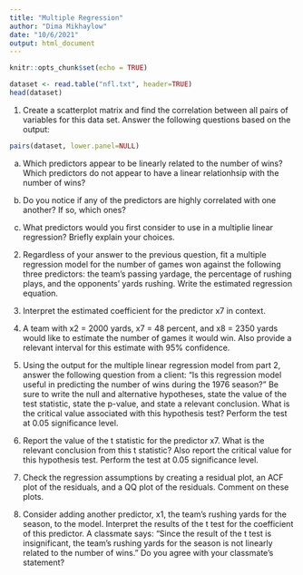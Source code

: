 ```yaml
---
title: "Multiple Regression"
author: "Dima Mikhaylow"
date: "10/6/2021"
output: html_document
---
```


```r
knitr::opts_chunk$set(echo = TRUE)
```

```r
dataset <- read.table("nfl.txt", header=TRUE)
head(dataset)
```

1. Create a scatterplot matrix and find the correlation between all pairs of variables for
this data set. Answer the following questions based on the output:

```r
pairs(dataset, lower.panel=NULL)

```

a. Which predictors appear to be linearly related to the number of wins? Which
predictors do not appear to have a linear relationhsip with the number of wins?

b. Do you notice if any of the predictors are highly correlated with one another? If
so, which ones?

c. What predictors would you first consider to use in a multiplie linear regression?
Briefly explain your choices.




2. Regardless of your answer to the previous question, fit a multiple regression model for
the number of games won against the following three predictors: the team’s passing
yardage, the percentage of rushing plays, and the opponents’ yards rushing. Write the
estimated regression equation.

3. Interpret the estimated coefficient for the predictor x7 in context.

4. A team with x2 = 2000 yards, x7 = 48 percent, and x8 = 2350 yards would like to
estimate the number of games it would win. Also provide a relevant interval for this
estimate with 95% confidence.

5. Using the output for the multiple linear regression model from part 2, answer the
following question from a client: “Is this regression model useful in predicting the
number of wins during the 1976 season?” Be sure to write the null and alternative
hypotheses, state the value of the test statistic, state the p-value, and state a relevant
conclusion. What is the critical value associated with this hypothesis test? Perform
the test at 0.05 significance level.

6. Report the value of the t statistic for the predictor x7. What is the relevant conclusion
from this t statistic? Also report the critical value for this hypothesis test. Perform
the test at 0.05 significance level.

7. Check the regression assumptions by creating a residual plot, an ACF plot of the
residuals, and a QQ plot of the residuals. Comment on these plots.




8. Consider adding another predictor, x1, the team’s rushing yards for the season, to
the model. Interpret the results of the t test for the coefficient of this predictor. A
classmate says: “Since the result of the t test is insignificant, the team’s rushing yards
for the season is not linearly related to the number of wins.” Do you agree with your
classmate’s statement?









